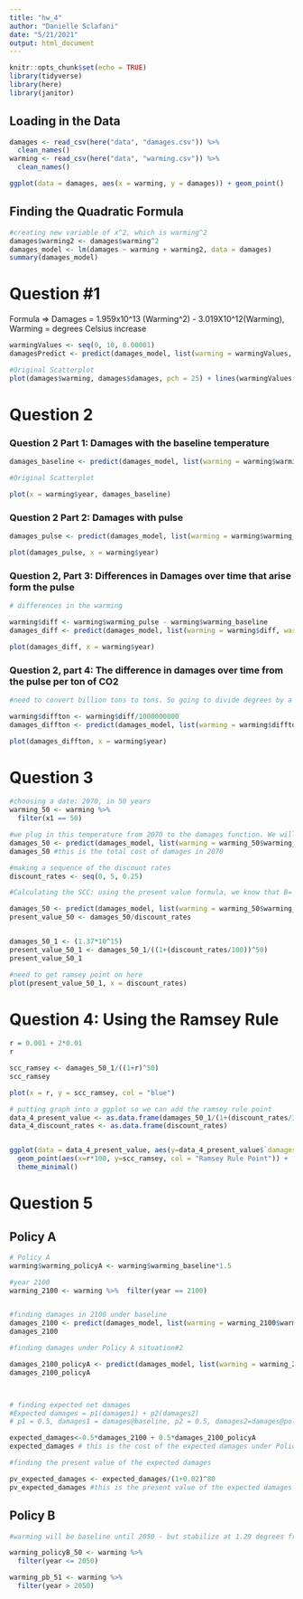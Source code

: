 ```yaml
---
title: "hw_4"
author: "Danielle Sclafani"
date: "5/21/2021"
output: html_document
---
```


```r
knitr::opts_chunk$set(echo = TRUE)
library(tidyverse)
library(here)
library(janitor)
```
## Loading in the Data
```r
damages <- read_csv(here("data", "damages.csv")) %>% 
  clean_names()
warming <- read_csv(here("data", "warming.csv")) %>% 
  clean_names()
```

```r

ggplot(data = damages, aes(x = warming, y = damages)) + geom_point()
```

## Finding the Quadratic Formula
```r
#creating new variable of x^2, which is warming^2
damages$warming2 <- damages$warming^2
damages_model <- lm(damages ~ warming + warming2, data = damages)
summary(damages_model)
```

# Question #1

Formula => Damages = 1.959x10^13 (Warming^2) - 3.019X10^12(Warming), Warming = degrees Celsius increase

```r

warmingValues <- seq(0, 10, 0.00001)
damagesPredict <- predict(damages_model, list(warming = warmingValues, warming2=warmingValues^2))

#Original Scatterplot
plot(damages$warming, damages$damages, pch = 25) + lines(warmingValues, damagesPredict, col = "blue")

```

# Question 2

### Question 2 Part 1: Damages with the baseline temperature
```r
damages_baseline <- predict(damages_model, list(warming = warming$warming_baseline, warming2=warming$warming_baseline^2))

#Original Scatterplot

plot(x = warming$year, damages_baseline)

```

### Question 2 Part 2: Damages with pulse
```r
damages_pulse <- predict(damages_model, list(warming = warming$warming_pulse, warming2=warming$warming_pulse^2))

plot(damages_pulse, x = warming$year)
```
### Question 2, Part 3: Differences in Damages over time that arise form the pulse
```r
# differences in the warming

warming$diff <- warming$warming_pulse - warming$warming_baseline
damages_diff <- predict(damages_model, list(warming = warming$diff, warming2=warming$diff^2))

plot(damages_diff, x = warming$year)
```


### Question 2, part 4: The difference in damages over time from the pulse per ton of CO2 

```r
#need to convert billion tons to tons. So going to divide degrees by a billion

warming$diffton <- warming$diff/1000000000
damages_diffton <- predict(damages_model, list(warming = warming$diffton, warming2=warming$diffton^2))

plot(damages_diffton, x = warming$year)

```


# Question 3

```r

#choosing a date: 2070, in 50 years
warming_50 <- warming %>% 
  filter(x1 == 50)

#we plug in this temperature from 2070 to the damages function. We will use the warming_baseline temperature.
damages_50 <- predict(damages_model, list(warming = warming_50$warming_baseline, warming2=warming_50$warming_baseline^2))
damages_50 #this is the total cost of damages in 2070
```


```r

#making a sequence of the discount rates
discount_rates <- seq(0, 5, 0.25)

#Calculating the SCC: using the present value formula, we know that B= damages_50, and that B/r = Present Value.

damages_50 <- predict(damages_model, list(warming = warming_50$warming_baseline, warming2=warming_50$warming_baseline^2))
present_value_50 <- damages_50/discount_rates


damages_50_1 <- (1.37*10^15)
present_value_50_1 <- damages_50_1/((1+(discount_rates/100))^50)
present_value_50_1

#need to get ramsey point on here
plot(present_value_50_1, x = discount_rates)


```

# Question 4: Using the Ramsey Rule
```r
r = 0.001 + 2*0.01
r

scc_ramsey <- damages_50_1/((1+r)^50)
scc_ramsey

```

```r
plot(x = r, y = scc_ramsey, col = "blue")
```

```r
# putting graph into a ggplot so we can add the ramsey rule point
data_4_present_value <- as.data.frame(damages_50_1/(1+(discount_rates/100))^50)
data_4_discount_rates <- as.data.frame(discount_rates)


ggplot(data = data_4_present_value, aes(y=data_4_present_value$`damages_50_1/(1 + (discount_rates/100))^50`, x=data_4_discount_rates$discount_rates )) + geom_point() +
  geom_point(aes(x=r*100, y=scc_ramsey, col = "Ramsey Rule Point")) +
  theme_minimal()

```

# Question 5
## Policy A
```r
# Policy A
warming$warming_policyA <- warming$warming_baseline*1.5

#year 2100
warming_2100 <- warming %>%  filter(year == 2100)


#finding damages in 2100 under baseline
damages_2100 <- predict(damages_model, list(warming = warming_2100$warming_baseline, warming2=warming_2100$warming_baseline^2))
damages_2100

#finding damages under Policy A situation#2

damages_2100_policyA <- predict(damages_model, list(warming = warming_2100$warming_policyA, warming2=warming_2100$warming_policyA^2))
damages_2100_policyA



# finding expected net damages
#Expected damages = p1(damages1) + p2(damages2)
# p1 = 0.5, damages1 = damages@baseline, p2 = 0.5, damages2=damages@policyA

expected_damages<-0.5*damages_2100 + 0.5*damages_2100_policyA 
expected_damages # this is the cost of the expected damages under Policy A scenarios

#finding the present value of the expected damages

pv_expected_damages <- expected_damages/(1+0.02)^80
pv_expected_damages #this is the present value of the expected damages in 2100 under Policy A with a risk neutral population
```


## Policy B
```r
#warming will be baseline until 2050 - but stabilize at 1.29 degrees from 2051-2100

warming_policyB_50 <- warming %>% 
  filter(year <= 2050)

warming_pb_51 <- warming %>% 
  filter(year > 2050)
```
